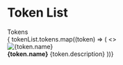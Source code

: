 

<Meta title="Example/TokenList" />

# Token List

<div className="subheading">Tokens</div>

<div className="link-list">
  { tokenList.tokens.map((token) => (
     <>
      <div className="link-item-img-wrapper">
        <Image src={token.icon} alt={token.name} />
      </div>
      <span>
        <strong>{token.name}</strong>
        {token.description}
      </span>
      </>
  ))}
</div>
